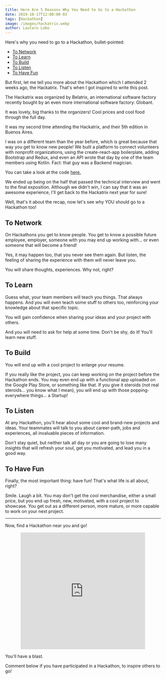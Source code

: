 ```yaml
---
title: Here Are 5 Reasons Why You Need to Go to a Hackathon
date: 2019-10-17T12:00:00-03
tags: [Hackathon]
image: /images/hackatrix.webp
author: Lautaro Lobo
---
```


Here's why you need to go to a Hackathon, bullet-pointed:


* <a href="#h2-1">To Network</a>
* <a href="#h2-2">To Learn</a>
* <a href="#h2-3">To Build</a>
* <a href="#h2-4">To Listen</a>
* <a href="#h2-5">To Have Fun</a>

But first, let me tell you more about the Hackathon which I attended 2 weeks ago, the Hackatrix. That's when I got inspired to write this post.

The Hackatrix was organized by Belatrix, an international software factory recently bought by an even more international software factory: Globant.

It was lovely, big thanks to the organizers! Cool prices and cool food through the full day.

It was my second time attending the Hackatrix, and their 5th edition in Buenos Aires.

I was on a different team than the year before, which is great because that way you get to know new people! We built a platform to connect volunteers with nonprofit organizations, using the create-react-app boilerplate, adding Bootstrap and Redux, and even an API wrote that day by one of the team members using Kotlin. Fact: that guy was a Backend magician.

You can take a look at the code [here.](https://github.com/hackathon-prost/)

We ended up being on the half that passed the technical interview and went to the final exposition. Although we didn't win, I can say that it was an awesome experience, I'll get back to the Hackatrix next year for sure!

Well, that's it about the recap, now let's see why YOU should go to a Hackathon too!

<h2 id="h2-1">To Network</h2>

On Hackathons you get to know people. You get to know a possible future employee, employer, someone with you may end up working with... or even someone that will become a friend! 

Yes, it may happen too, that you never see them again. But listen, the feeling of sharing the experience with them will never leave you. 

You will share thoughts, experiences. Why not, right?

<h2 id="h2-2"> To Learn </h2>

Guess what, your team members will teach you things. That always happens. And you will even teach some stuff to others too, reinforcing your knowledge about that specific topic.

You will gain confidence when sharing your ideas and your project with others. 

And you will need to ask for help at some time. Don't be shy, do it! You'll learn new stuff.

<h2 id="h2-3"> To Build </h2>

You will end up with a cool project to enlarge your resume. 

If you really like the project, you can keep working on the project before the Hackathon ends. You may even end up with a functional app uploaded on the Google Play Store, or something like that. If you give it steroids (not real steroids... you know what I mean), you will end up with those popping-everywhere things... a Startup!

<h2 id="h2-4"> To Listen </h2>

At any Hackathon, you'll hear about some cool and brand-new projects and ideas. Your teammates will talk to you about career-path, jobs and experiences, all invaluable pieces of information. 

Don't stay quiet, but neither talk all day or you are going to lose many insights that will refresh your soul, get you motivated, and lead you in a good way. 

<h2 id="h2-5"> To Have Fun </h2>

Finally, the most important thing: have fun! That's what life is all about, right?

Smile. Laugh a bit. You may don't get the cool merchandise, either a small price, but you end up fresh, new, motivated, with a cool project to showcase. You get out as a different person, more mature, or more capable to work on your next project.

***

Now, find a Hackathon near you and go! 

<a href="https://giphy.com/gifs/just-do-it-shia-UqZ4imFIoljlr5O2sM"><div style="width:80%;height:0;padding-bottom:75%;position:relative;margin-left:10%;"><iframe src="https://giphy.com/embed/UqZ4imFIoljlr5O2sM" width="100%" height="100%" style="position:absolute" frameBorder="0" class="giphy-embed" allowFullScreen></iframe></div></a>

You'll have a blast. 

Comment below if you have participated in a Hackathon, to inspire others to go! 

<script type="application/ld+json">
\{
 "@context": "https://schema.org", 
 "@type": "BlogPosting",
 "url": "https://lautarolobo.xyz/blog/here-are-5-reasons-why-you-need-to-go-to-a-hackathon/",
 "mainEntityOfPage": "https://lautarolobo.xyz/blog/here-are-5-reasons-why-you-need-to-go-to-a-hackathon/",
 "headline": "Here's Why You Need to go to a Hackathon, Bullet-Pointed",
 "alternativeHeadline": "",
 "image": "https://lautarolobo.xyz/images/hackatrix-cb1b1607.png",
 "genre": "Hackathon", 
 "keywords": [
  "Hackathon",
  "Coding Competition", 
  "Coding Challenge", 
  "Computer Science"
],  
 "wordcount": "687",
 "datePublished": "2019-10-17",
 "dateCreated": "2019-10-17",
 "dateModified": "2024-06-25",
 "description": "Hackathons everywhere but, are they worthy? For sure! And here's why.",
 "isFamilyFriendly": "true",
 "publisher": \{
  "@type": "Organization",
  "name": "Lautaro Jordan Lobo Ravarotto",
  "url": "https://lautarolobo.xyz",
  "logo": \{  
   "@type": "ImageObject",
   "author": "Lautaro Jordan Lobo Ravarotto",
   "url": "https://imgsafe.org/image/5709e8ceba.png"
   }
  },
 "author": \{
  "@type": "Person",
  "name": "Lautaro Jordan Lobo Ravarotto",
  "url": "https://lautarolobo.xyz",
  "email": "contact@lautarolobo.xyz",
  "birthDate": "2000-04-12",
  "gender": "male",
  "nationality": "Argentina",
  "alumniOf": \{
   "@type": "CollegeOrUniversity",
   "legalName": "National University of Córdoba",
   "sameAs": "https://en.wikipedia.org/wiki/National_University_of_C%C3%B3rdoba",
   "location": \{
    "@type": "Place",
    "sameAs": "http://unc.edu.ar",
    "name": "National University of Córdoba",
    "address": \{
      "@type": "PostalAddress",
      "streetAddress": "Av. Haya de la Torre s/n",
      "addressCountry": "Argentina",
      "addressLocality": "Córdoba",
      "postalCode": "5000" 
      }
     }
    }
   },
 "creator": \{
  "@type": "Person",
  "name": "Lautaro Jordan Lobo Ravarotto",
  "url": "https://lautarolobo.xyz",
  "email": "contact@lautarolobo.xyz",
  "birthDate": "2000-04-12",
  "gender": "male",
  "nationality": "Argentina",
  "alumniOf": \{
   "@type": "CollegeOrUniversity",
   "legalName": "National University of Córdoba",
   "sameAs": "https://en.wikipedia.org/wiki/National_University_of_C%C3%B3rdoba",
   "location": \{
    "@type": "Place",
    "sameAs": "http://unc.edu.ar",
    "name": "National University of Córdoba",
    "address": \{
      "@type": "PostalAddress",
      "streetAddress": "Av. Haya de la Torre s/n",
      "addressCountry": "Argentina",
      "addressLocality": "Córdoba",
      "postalCode": "5000" 
      }
     }
    }   
   }
  }
 }
},
</script>